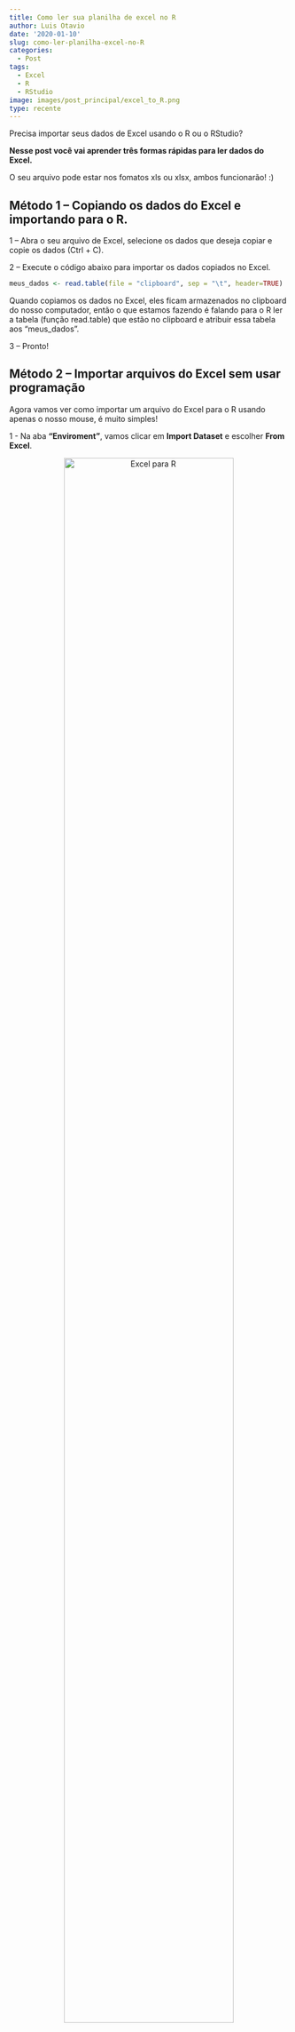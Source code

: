 ```yaml
---
title: Como ler sua planilha de excel no R
author: Luis Otavio
date: '2020-01-10'
slug: como-ler-planilha-excel-no-R
categories:
  - Post
tags:
  - Excel
  - R
  - RStudio
image: images/post_principal/excel_to_R.png
type: recente
---
```


Precisa importar seus dados de Excel usando o R ou o RStudio?

**Nesse post você vai aprender três formas rápidas para ler dados do Excel.** 

O seu arquivo pode estar nos fomatos xls ou xlsx, ambos funcionarão! :) 

## Método 1 – Copiando os dados do Excel e importando para o R.

1 – Abra o seu arquivo de Excel, selecione os dados que deseja copiar e copie os dados (Ctrl + C). 

2 – Execute o código abaixo para importar os dados copiados no Excel. 

```r
meus_dados <- read.table(file = "clipboard", sep = "\t", header=TRUE)
```

Quando copiamos os dados no Excel, eles ficam armazenados no clipboard do nosso computador, então o que estamos fazendo é falando para o R ler a tabela (função read.table) que estão no clipboard e atribuir essa tabela aos “meus_dados”.

3 – Pronto!

## Método 2 – Importar arquivos do Excel sem usar programação

Agora vamos ver como importar um arquivo do Excel para o R usando apenas o nosso mouse, é muito simples!

1 - Na aba __“Enviroment”__, vamos clicar em __Import Dataset__ e escolher __From Excel__.

<center>
![Excel para R](/images/post_interno/post_excel.png){ width=85% }
</center>

2 – Você provavelmente ainda não instalou o pacote __readxl__, então o RStudio vai te perguntar se deseja instalar o pacote. Confirme a instalação.

<center>
![Excel para R](/images/post_interno/post_excel2.png){ width=85% }
</center>

3 -  Aparecerá uma aba para você fazer a leitura dos dados desejados. 
Clique em __Browse__ para escolher o arquivo de Excel que você irá importar.
Depois em __Sheet__ escolha a aba de seu arquivo onde está a tabela que você quer importar.

(Caso queira importar várias abas é só repetir os passos, importando uma aba de cada vez)

<center>
![Excel para R](/images/post_interno/post_excel3.png){ width=85% }
</center>

4 – Clique em Import.

## Método 3 – Abrir os dados do Excel no R usando o pacote __readxl__

Esse método é bem parecido com o segundo, porém aqui vamos usar linhas de código.

1 - Caso você ainda não tenha instalado o pacote readxl, execute o seguinte comando:
```r
install.packages("readxl")
```

2 -  Vamos carregar o pacote que iremos usar (readxl):
Execute o comando:

```r
library("readxl")
```

3 – Agora vamos buscar a planilha que você precisa usando a função ```read_excel```.

Os argumentos que vamos usar na função são: 

a)	o endereço e nome do seu arquivo;
b)	a aba da planilha que você quer ler.

Excute o código:

```r
meus_dados <- read_excel("seu_arquivo.xlsx", sheet = "nome da aba")
```

-	caso o seu arquivo esteja na mesma pasta do seu projeto, você não precisa colocar todo o endereço do arquivo.

-	Em sheet você pode colocar o nome da aba do Excel que você quer ler ou seu número (1, 2, 3, etc). Caso você coloque o número, não use aspas.

-	Essa função serve tanto para arquivos xls como para xlsx.

Escolha o seu método preferido entre os três!

Agora que seus dados já estão no R, maos à obra!! Bons trabalhos! 